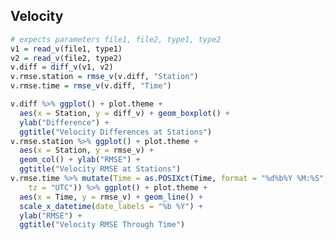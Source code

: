 
## Velocity

```r
# expects parameters file1, file2, type1, type2
v1 = read_v(file1, type1)
v2 = read_v(file2, type2)
v.diff = diff_v(v1, v2)
v.rmse.station = rmse_v(v.diff, "Station")
v.rmse.time = rmse_v(v.diff, "Time")

v.diff %>% ggplot() + plot.theme +
  aes(x = Station, y = diff_v) + geom_boxplot() +
  ylab("Difference") +
  ggtitle("Velocity Differences at Stations")
v.rmse.station %>% ggplot() + plot.theme +
  aes(x = Station, y = rmse_v) +
  geom_col() + ylab("RMSE") +
  ggtitle("Velocity RMSE at Stations")
v.rmse.time %>% mutate(Time = as.POSIXct(Time, format = "%d%b%Y %M:%S",
    tz = "UTC")) %>% ggplot() + plot.theme +
  aes(x = Time, y = rmse_v) + geom_line() +
  scale_x_datetime(date_labels = "%b %Y") + 
  ylab("RMSE") +
  ggtitle("Velocity RMSE Through Time")
```
